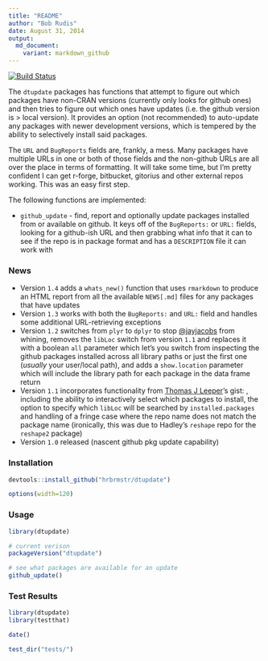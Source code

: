 ```yaml
---
title: "README"
author: "Bob Rudis"
date: August 31, 2014
output:
  md_document:
    variant: markdown_github
---
```


[![Build Status](https://travis-ci.org/hrbrmstr/dtupdate.png)](https://travis-ci.org/hrbrmstr/dtupdate)

The `dtupdate` packages has functions that attempt to figure out which packages have non-CRAN versions (currently only looks for github ones) and then tries to figure out which ones have updates (i.e. the github version is > local version). It provides an option (not recommended) to auto-update any packages with newer development versions, which is tempered by the ability to selectively install said packages.

The `URL` and `BugReports` fields are, frankly, a mess. Many packages have multiple URLs in one or both of those fields and the non-github URLs are all over the place in terms of formatting. It will take some time, but I'm pretty confident I can get r-forge, bitbucket, gitorius and other external repos working. This was an easy first step.

The following functions are implemented:

- `github_update` - find, report and optionally update packages installed from or available on github. It keys off of the `BugReports:` or `URL:` fields, looking for a github-ish URL and then grabbing what info that it can to see if the repo is in package format and has a `DESCRIPTION` file it can work with

### News

- Version `1.4` adds a `whats_new()` function that uses `rmarkdown` to produce an HTML report from all the available `NEWS[.md]` files for any packages that have updates
- Version `1.3` works with both the `BugReports:` and `URL:` field and handles some additional URL-retrieving exceptions
- Version `1.2` switches from `plyr` to `dplyr` to stop [@jayjacobs](http://twitter.com/jayjacobs) from whining, removes the `libLoc` switch from version `1.1` and replaces it with a boolean `all` parameter which let's you switch from inspecting the github packages installed across all library paths or just the first one (*usually* your user/local path), and adds a `show.location` parameter which will include the library path for each package in the data frame return
- Version `1.1` incorporates functionality from [Thomas J Leeper](http://twitter.com/thosjleeper)'s \code{#spiffy} gist: \url{https://gist.github.com/leeper/9123584}, including the ability to interactively select which packages to install, the option to specify which `libLoc` will be searched by `installed.packages` and handling of a fringe case where the repo name does not match the package name (ironically, this was due to Hadley's `reshape` repo for the `reshape2` package)
- Version `1.0` released (nascent github pkg update capability)

### Installation

```r
devtools::install_github("hrbrmstr/dtupdate")
```

```r
options(width=120)
```

### Usage

```r
library(dtupdate)

# current verison
packageVersion("dtupdate")

# see what packages are available for an update
github_update()

```

### Test Results

```r
library(dtupdate)
library(testthat)

date()

test_dir("tests/")
```

